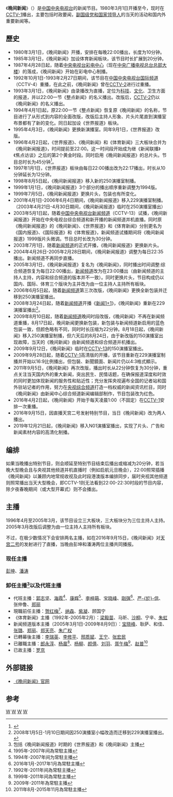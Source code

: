 {{Multiple issues|
{{Prose|time=2021-06-20T05:53:35+00:00}}
{{Refimprove|time=2021-06-20T05:55:25+00:00}}
}}
{{In-progress_tvshow}}
{{影集资讯
| 名称 = 晚间新闻
| 图片 = CCTV1 Nightly News.jpg
| 图说 = 2011年9月5日起启用的片头
| 分类 = 新闻资讯节目
| 国家／地区 = [[PRC|PRC]]
| 制片人 = [[中国中央电视台|中国中央电视台]]新闻中心
| 每集长 = 30分钟
| 语言 = [[普通话|普通话]]
| 频道 = [[中国中央电视台综合频道|中国中央电视台综合频道]]
| 开始 = 1980年3月1日
| 結束 = 至今
|图像制式=[[1080i|1080i]]（[[16:9|16:9]] [[HDTV|HDTV]]）
}}

《'''晚间新闻'''》（{{lang-en|'''Nightly News'''}}）是[[中国中央电视台|中国中央电视台]]的新闻节目。1980年3月1日开播至今，现时在[[中国中央电视台综合频道|CCTV-1]]播出，主要包括时政要闻，[[副国级|副国级]][[党和国家领导人|党和国家领导人]]的当天的活动和国内外重要新闻等。

==歷史==
*1980年3月1日，《晚间新闻》开播，安排在每晚22:00播出，长度为10分钟。
*1985年3月1日，《晚间新闻》加设体育新闻板块，该节目时长扩展到20分钟。
*1987年4月28日起，随着[[中央广播电视总台总部大楼|中央电视台彩电中心]]（现在[[中央广播电视总台总部大楼|中央广播电视总台总部大楼]]）的落成，《晚间新闻》开始在彩电中心制播。
*1992年10月1日-1993年2月27日期间，该节目在[[中国中央电视台中文国际频道|中国中央电视台国际频道]]（CCTV-4）重播，在此之前，《晚间新闻》曾在[[中国中央电视台财经频道|CCTV-2]]进行过重播。
*1993年3月1日，《晚间新闻》由录播改为直播，定位为[[科技|科技]]、[[文化|文化]]、卫生方面的报道，并以22:00一节《整点新闻》的名义播出。改版后，[[中国中央电视台财经频道|CCTV-2]]仍以《晚间新闻》的名义播出。
*1994年4月1日起，原22:00一节《整点新闻》恢复原《晚间新闻》的名称，节目进行了从形式到内容的全面改版，改版后主持人形象、片头片尾直到演播室布景都有了新的变化。同日起加设《世界报道》板块。
*1995年4月3日，《晚间新闻》更换新演播室。同年9月1日，《世界报道》改版。
*1996年4月2日起，《世界报道》、《晚间新闻》和《体育新闻》三大板块合并为《晚间新闻报道》，时间提前至22:00。这一时间段开始成为继《新闻联播》《焦点访谈》之后的第2个黄金时段。同时启用《晚间新闻报道》的总片头。节目总时长为45分钟<ref>{{Cite web |url=http://www.tudou.com/programs/view/z4kwwF4DCoA/ |title=網友整理的《晚間新聞》片頭片尾合集，從00:42到03:43為《晚間新聞報道》時期的一些片段 |access-date=2013-08-03 |archive-date=2013-06-08 |archive-url=https://web.archive.org/web/20130608070632/http://www.tudou.com/programs/view/z4kwwF4DCoA |dead-url=no }}</ref>。
*1997年1月1日，《世界报道》板块由每日22:00播出改为22:17播出，时长从10分钟延长为12分钟。
*1998年8月5日起，《晚间新闻报道》移入新的250演播室制播。
*1999年1月1日，《晚间新闻报道》3个部分的播出顺序重新调整为1994版。
*1999年7月5日，《晚间新闻报道》更换片头，包装也有所变化。
*2001年4月1日-2006年6月4日期间，《晚间新闻报道》移入229演播室制播。（2003年4月21日-4月30日期间，《晚间新闻报道》临时在250演播室播出）
*2003年5月1日起，随着[[中国中央电视台新闻频道|中国中央电视台新闻频道]]（CCTV-13）试播，《晚间新闻报道》开始在中央电视台综合频道和新开播的新闻频道并机直播。同时原《晚间新闻报道》的《晚间新闻》、《世界报道》和《体育新闻》分别更名为《国内报道》、《国际报道》和《体育报道》，新闻频道试播期间将《晚间新闻报道》1999版片头微调。节目总时长改为30分钟。
*2003年7月1日，随着[[中国中央电视台新闻频道|新闻频道]]的正式开播，《晚间新闻报道》更换新片头。
*2004年4月26日-2005年2月28日期间，《晚间新闻报道》调整为每日22:35播出。新闻频道不再同步直播。
*2005年3月1日，《晚间新闻报道》复名为《晚间新闻》，同时播出时间调整:综合频道恢复为每日22:00播出，[[中国中央电视台新闻频道|新闻频道]]改为在23:00播出（由新闻频道的主持人主持，内容和综合频道的版本并不一致）。同时更换片头，节目构成仍以国内、国际、体育三个版块为主并改为由一位主持人主持所有板块。
*2006年6月5日起，随着[[中国中央电视台新闻频道|新闻频道]]第三次改版，《晚间新闻》更换全新包装并迁移到250演播室播出。
*2008年3月24日起，随着[[中国中央电视台新闻频道|新闻频道]]开播《[[新闻1+1|新闻1+1]]》，《晚间新闻》重新在229演播室播出<ref>2008年1月5日-1月10日期间因250演播室小幅改造而迁移到229演播室播出。</ref>。
*2009年8月10日起，随着[[中国中央电视台新闻频道|新闻频道]]晚间时段改版，《晚间新闻》不再在新闻频道重播，8月17日起，晚间新闻更换新包装，新包装与新闻频道新启用的蓝色包装一致，但颜色略有不同，同时时长压缩为22分钟。8月18日起，《晚间新闻》移入250演播室制播，但六天后的8月24日，由于新改版的150演播室出现故障，当天的《晚间新闻》由新闻频道和综合频道并机播出。
*2009年9月12日，《晚间新闻》临时在[[中国中央电视台新闻频道|CCTV-13]]的150演播室播出。
*2009年9月28日起，随着[[中国中央电视台综合频道|CCTV-1]]高清版的开播，该节目重新在229演播室制播并开始以16:9比例播出，但包裝、新聞鏡面、新闻片仍以4:3格式顯示。
*2011年9月5日，《晚间新闻》再次改版，播出时长从22分钟恢复为30分钟，重点关注当天国内外的重大新闻，突出民生、民情话题，在确保报道深度和时效的同时更加体现新闻的服务性和贴近性；充分发挥央视遍布全国的记者站和国外驻站记者的作用，努力在[[中国中央电视台综合频道|央视综合频道]]打造一档权威的新闻资讯栏目，同时《晚间新闻》由新闻中心综合频道新闻编辑部制作，节目包装改为红色。
*2016年4月2日起，《晚间新闻》开始于每天凌晨1:00（不固定）在[[中国中央电视台综合频道|CCTV-1]]安排一次重播。
*2016年9月15日，因直播天宫二号发射特别节目，当日《晚间新闻》改为两人播出。
*2019年12月21日起，《晚间新闻》移入N01演播室播出，实现了片头、广告和新闻素材内容的高清化制播。

==编排==
如果当晚播出特别节目，则会顺延至特别节目结束后播出或缩减为20分钟，若当晚大型晚会且与央视其他频道并机直播时（例如启航元旦晚会），22:00照常插播《晚间新闻》以兼顾内地常规收视及此时段港澳版本编排同步，届时央视其他频道则照常播出当天大型晚会，即CCTV-1则无法看到22:00-22:30时段的节目内容，除夕夜春晚期间（或大型开幕式）则不会播出。

==主播==
1996年4月至2005年3月，该节目设立三大板块，三大板块分为三位主持人主持。2005年3月改版后调整为由一位主持人主持所有板块。

不过，在极少数情况下会安排两名主播，如在2016年9月15日，《晚间新闻》对[[天宫二号|天宫二号]]的发射进行了直播，当晚由彭坤和潘涛两位主播共同播报。

===现任主播===
[[彭坤|彭坤]]、[[潘涛|潘涛]]

===卸任主播<ref>包括《晚间新闻报道》时期的《世界报道》和《晚间新闻》主播</ref>以及代班主播===
* 代班主播：[[郭志坚|郭志坚]]、[[海霞_(主播)|海霞]]<ref>1995年-2007年间為常駐主播</ref>、[[康辉|康辉]]<ref>1994年-2007年间为常駐主播</ref>、[[李梓萌|李梓萌]]、[[宝晓峰|宝晓峰]]、[[刚强|刚强]]<ref>2016年1月-2017年1月為常駐主播</ref>、[[严於信|严-{於}-信]]、张仲鲁、[[郑丽|郑丽]]
* 現職前任主播：[[贺红梅|贺红梅]]<ref>1992年-2011年间為常駐主播</ref>、[[纳森|纳森]]、[[紫凝|紫凝]]、顾国宁
* 《体育新闻》主播（1992年-2005年2月）：[[梁毅苗|梁毅苗]]、马昕、[[沙桐|沙桐]]、宁辛、[[朱虹|朱虹]]
* 新闻频道版本主播（2005年3月1日-2009年8月9日）：[[宝晓峰|宝晓峰]]、耿萨、和佳、[[张璐|张璐]]、[[郑丽|郑丽]]、[[郑天亮|郑天亮]]、[[朱广权|朱广权]]
* 已轉幕後主播：[[李瑞英|李瑞英]]、[[李修平|李修平]]、[[邢质斌|邢质斌]]、[[王宁_(主持人)|王宁]]、[[张宏民|张宏民]]
* 已離職主播：[[郎永淳|郎永淳]]、[[杨晨|杨晨]]<ref>1999年-2011年间為常駐主播</ref>、[[杨柳|杨柳]]、[[颜倩|颜倩]]、[[刘羽|刘羽]]、[[胥午梅|胥午梅]]<ref>2009年-2011年為常駐主播</ref>、[[赵普|赵普]]<ref>2011年8月-2015年11月為常駐主播</ref>
* 已故主播：[[罗京|罗京]]

==外部链接==
*[http://tv.cctv.com/lm/wjxw/ 《晚间新闻》官网] {{Wayback|url=http://tv.cctv.com/lm/wjxw/ |date=20210214063913 }}

==参考==
{{reflist}}

[[Category:中国中央电视台新闻节目|W]]
[[Category:中国中央电视台综合频道节目|W]]
[[Category:中国中央电视台中文国际频道已停播节目|W]]
[[Category:中国中央电视台新闻频道已停播节目|W]]